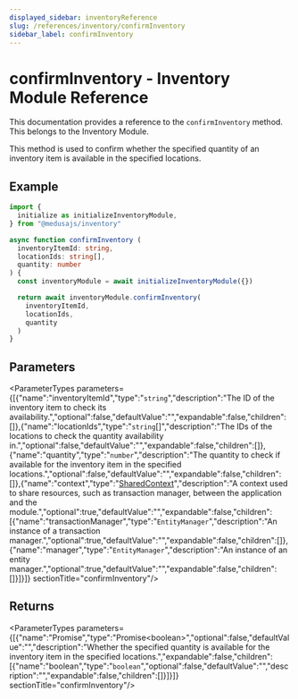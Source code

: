 ```yaml
---
displayed_sidebar: inventoryReference
slug: /references/inventory/confirmInventory
sidebar_label: confirmInventory
---
```



# confirmInventory - Inventory Module Reference

This documentation provides a reference to the `confirmInventory` method. This belongs to the Inventory Module.

This method is used to confirm whether the specified quantity of an inventory item is available in the specified locations.

## Example

```ts
import {
  initialize as initializeInventoryModule,
} from "@medusajs/inventory"

async function confirmInventory (
  inventoryItemId: string,
  locationIds: string[],
  quantity: number
) {
  const inventoryModule = await initializeInventoryModule({})

  return await inventoryModule.confirmInventory(
    inventoryItemId,
    locationIds,
    quantity
  )
}
```

## Parameters

<ParameterTypes parameters={[{"name":"inventoryItemId","type":"`string`","description":"The ID of the inventory item to check its availability.","optional":false,"defaultValue":"","expandable":false,"children":[]},{"name":"locationIds","type":"`string`[]","description":"The IDs of the locations to check the quantity availability in.","optional":false,"defaultValue":"","expandable":false,"children":[]},{"name":"quantity","type":"`number`","description":"The quantity to check if available for the inventory item in the specified locations.","optional":false,"defaultValue":"","expandable":false,"children":[]},{"name":"context","type":"[SharedContext](../../interfaces/inventory.SharedContext.mdx)","description":"A context used to share resources, such as transaction manager, between the application and the module.","optional":true,"defaultValue":"","expandable":false,"children":[{"name":"transactionManager","type":"`EntityManager`","description":"An instance of a transaction manager.","optional":true,"defaultValue":"","expandable":false,"children":[]},{"name":"manager","type":"`EntityManager`","description":"An instance of an entity manager.","optional":true,"defaultValue":"","expandable":false,"children":[]}]}]}  sectionTitle="confirmInventory"/>

## Returns

<ParameterTypes parameters={[{"name":"Promise","type":"Promise&#60;boolean&#62;","optional":false,"defaultValue":"","description":"Whether the specified quantity is available for the inventory item in the specified locations.","expandable":false,"children":[{"name":"boolean","type":"`boolean`","optional":false,"defaultValue":"","description":"","expandable":false,"children":[]}]}]}  sectionTitle="confirmInventory"/>
